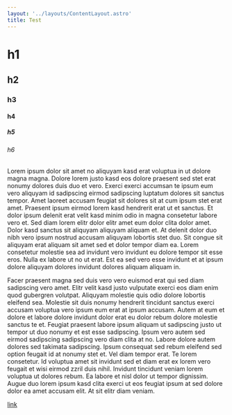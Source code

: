 ```yaml
---
layout: '../layouts/ContentLayout.astro'
title: Test
---
```


# h1

## h2

### h3

#### h4

##### h5

###### h6

Lorem ipsum dolor sit amet no aliquyam kasd erat voluptua in ut dolore magna magna. Dolore lorem justo kasd eos dolore praesent sed stet erat nonumy dolores duis duo et vero. Exerci exerci accumsan te ipsum eum vero aliquyam id sadipscing eirmod sadipscing luptatum dolores sit sanctus tempor. Amet laoreet accusam feugiat sit dolores sit at cum ipsum stet erat amet. Praesent ipsum eirmod lorem kasd hendrerit erat ut et sanctus. Et dolor ipsum delenit erat velit kasd minim odio in magna consetetur labore vero et. Sed diam lorem elitr dolor elitr amet eum dolor clita dolor amet. Dolor kasd sanctus sit aliquyam aliquyam aliquam et. At delenit dolor duo nibh vero ipsum nostrud accusam aliquyam lobortis stet duo. Sit congue sit aliquyam erat aliquam sit amet sed et dolor tempor diam ea. Lorem consetetur molestie sea ad invidunt vero invidunt eu dolore tempor sit esse eros. Nulla ex labore ut no ut erat. Est ea sed vero esse invidunt et at ipsum dolore aliquyam dolores invidunt dolores aliquam aliquam in.

Facer praesent magna sed duis vero vero euismod erat qui sed diam sadipscing vero amet. Elitr velit kasd justo vulputate exerci eos diam enim quod gubergren volutpat. Aliquyam molestie quis odio dolore lobortis eleifend sea. Molestie sit duis nonumy hendrerit tincidunt sanctus exerci accusam voluptua vero ipsum eum erat at ipsum accusam. Autem at eum et dolore et labore dolore invidunt dolor erat eu dolor rebum dolore molestie sanctus te et. Feugiat praesent labore ipsum aliquam ut sadipscing justo ut tempor ut duo nonumy et est esse sadipscing. Ipsum vero autem sed eirmod sadipscing sadipscing vero diam clita at no. Labore dolore autem dolores sed takimata sadipscing. Ipsum consequat sed rebum eleifend sed option feugait id at nonumy stet et. Vel diam tempor erat. Te lorem consetetur. Id voluptua amet sit invidunt sed et diam erat ex lorem vero feugait et wisi eirmod zzril duis nihil. Invidunt tincidunt veniam lorem voluptua ut dolores rebum. Ea labore et nisl dolor ut tempor dignissim. Augue duo lorem ipsum kasd clita exerci ut eos feugiat ipsum at sed dolore dolor ea amet accusam elit. At sit elitr diam veniam.

[link](/about)
